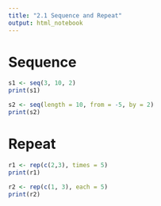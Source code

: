 ```yaml
---
title: "2.1 Sequence and Repeat"
output: html_notebook
---
```


# Sequence
```r
s1 <- seq(3, 10, 2)
print(s1)
```

```r
s2 <- seq(length = 10, from = -5, by = 2)
print(s2)
```

# Repeat
```r
r1 <- rep(c(2,3), times = 5)
print(r1)
```

```r
r2 <- rep(c(1, 3), each = 5)
print(r2)
```

